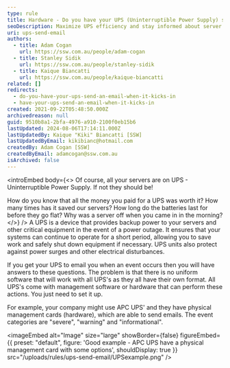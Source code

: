 ```yaml
---
type: rule
title: Hardware - Do you have your UPS (Uninterruptible Power Supply) send an email when it kicks in?
seoDescription: Maximize UPS efficiency and stay informed about server status with customizable email notifications.
uri: ups-send-email
authors:
  - title: Adam Cogan
    url: https://ssw.com.au/people/adam-cogan
  - title: Stanley Sidik
    url: https://ssw.com.au/people/stanley-sidik
  - title: Kaique Biancatti
    url: https://ssw.com.au/people/kaique-biancatti
related: []
redirects:
  - do-you-have-your-ups-send-an-email-when-it-kicks-in
  - have-your-ups-send-an-email-when-it-kicks-in
created: 2021-09-22T05:48:50.000Z
archivedreason: null
guid: 9510b8a1-2bfa-4976-a910-2100f0eb15b6
lastUpdated: 2024-08-06T17:14:11.000Z
lastUpdatedBy: Kaique "Kiki" Biancatti [SSW]
lastUpdatedByEmail: kikibianc@hotmail.com
createdBy: Adam Cogan [SSW]
createdByEmail: adamcogan@ssw.com.au
isArchived: false
---
```

<introEmbed
  body={<>
Of course, all your servers are on UPS - Uninterruptible Power Supply. If not they should be!

How do you know that all the money you paid for a UPS was worth it? How many times has it saved our servers? How long do the batteries last for before they go flat? Why was a server off when you came in in the morning?
  </>}
/>
A UPS is a device that provides backup power to your servers and other critical equipment in the event of a power outage. It ensures that your systems can continue to operate for a short period, allowing you to save work and safely shut down equipment if necessary. UPS units also protect against power surges and other electrical disturbances.

If you get your UPS to email you when an event occurs then you will have answers to these questions.
The problem is that there is no uniform software that will work with all UPS's as they all have their own format.
All UPS's come with management software or hardware that can perform these actions. You just need to set it up.

For example, your company might use APC UPS' and they have physical management cards (hardware), which are able to send emails. The event categories are "severe", "warning" and "informational".


<imageEmbed
  alt="Image"
  size="large"
  showBorder={false}
  figureEmbed={{
    preset: "default",
    figure: 'Good example - APC UPS have a physical management card with some options',
    shouldDisplay: true
  }}
  src="/uploads/rules/ups-send-email/UPSexample.png"
/>
